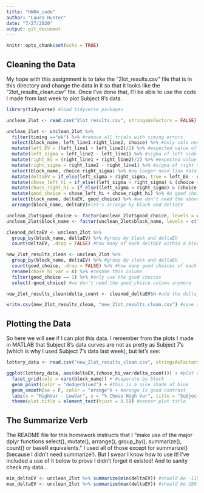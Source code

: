 ```yaml
---
title: "HW04_code"
author: "Laura Hunter"
date: "7/27/2020"
output: git_document
---
```


```r
knitr::opts_chunk$set(echo = TRUE)
```

## Cleaning the Data

My hope with this assignment is to take the "2lot_results.csv" file that is in this directory and change the data in it so that it looks like the "2lot_results_clean.csv" file. Once I've done that, I'll be able to use the code I made from last week to plot Subject 8's data.

```r
library(tidyverse) #load tidyverse packages

unclean_2lot <- read.csv("2lot_results.csv", stringsAsFactors = FALSE) #Load raw 2lot data

unclean_2lot <- unclean_2lot %>%
  filter(timing =="ok") %>% #remove all trials with timing errors
  select(block_name, left_line1:right_line2, choice) %>% #only cols necessary for this analysis
  mutate(left_EV = (left_line1 + left_line2)/2) %>% #expected value of left side
  mutate(left_sigma = left_line2 - left_line1) %>% #sigma of left side
  mutate(right_EV = (right_line1 + right_line2)/2) %>% #expected value of right side
  mutate(right_sigma = right_line2 - right_line1) %>% #sigma of right side
  select(block_name, choice:right_sigma) %>% #no longer need line data
  mutate(deltaEV = if_else(left_sigma > right_sigma, true = left_EV - right_EV, false = right_EV - left_EV)) %>% #deltaEV is hi sig - low sig
  mutate(chose_left_hi = if_else((left_sigma > right_sigma) & (choice == "left"), true = T, false = F)) %>% #chose left when left is hi sig
  mutate(chose_right_hi = if_else((left_sigma < right_sigma) & (choice == "right"), true = T, false = F)) %>% #chose right when right is hi sig
  mutate(good_choice = chose_left_hi + chose_right_hi) %>% #a good choice is a high choice
  select(block_name, deltaEV, good_choice) %>% #we don't need the above, transitional columns
  arrange(block_name, deltaEV)#let's arrange by block and deltaEV

unclean_2lot$good_choice <- factor(unclean_2lot$good_choice, levels = c(0,1)) #factor the good_choice to ensure no data drops
unclean_2lot$block_name <- factor(unclean_2lot$block_name, levels = c("observe", "guess", "intervene", "observe-repeat")) #level to match clean

cleaned_deltaEV <- unclean_2lot %>% 
  group_by(block_name, deltaEV) %>% #group by block and deltaEV
  count(deltaEV, .drop = FALSE) #how many of each deltaEV within a block

new_2lot_results_clean <- unclean_2lot %>%
  group_by(block_name, deltaEV) %>% #group by vlock and deltaEV
  count(good_choice, .drop = FALSE) %>% #how many good choices of each deltaEV within block
  rename(chose_hi_var = n) %>% #rename this column
  filter(good_choice == 1) %>% #only use the good choices
  select(-good_choice) #we don't need the good_choice column anymore

new_2lot_results_clean$delta_count <- cleaned_deltaEV$n #add the delta_count column from the cleaned_deltaEV

write.csv(new_2lot_results_clean, "new_2lot_results_clean.csv") #save as CSV

```

## Plotting the Data

So here we will see if I can plot this data. I remember from the plots I made in MATLAB that Subject 8's data curves are not as pretty as Subject 7's (which is why I used Subject 7's data last week), but let's see:

```r
lottery_data <- read.csv("new_2lot_results_clean.csv", stringsAsFactors = FALSE) #load data

ggplot(lottery_data, aes(deltaEV,(chose_hi_var/delta_count))) + #plot deltaEV vs chose_hi_var over delta_count
  facet_grid(cols = vars(block_name)) + #separate by block
  geom_point(color = "dodgerblue2") + #this is a nice shade of blue
  geom_smooth(se = F, color = "orange") + #orange is good contrast
  labs(x = "HighVar - LowVar", y = "% Chose High Var", title = "Subject 8") + #add appropriate labels
  theme(plot.title = element_text(hjust = 0.5)) #center plot title

```

## The Summarize Verb

The README file for this homework instructs that I "make use of the major dplyr functions select(), mutate(), arrange(), group_by(), summarize(), count() or baseR equivalents." I used all of those except for summarize() (because I didn't need summarize!). But I swear I know how to use it! I've included a use of it below to prove I didn't forget it existed! And to sanity check my data...

```r

min_deltaEV <- unclean_2lot %>% summarize(min(deltaEV)) #should be -110
max_deltaEV <- unclean_2lot %>% summarize(max(deltaEV)) #should be 180

```

